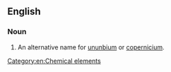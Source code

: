 ==English==

===Noun===
{{en-noun|sg=[[eka]]-[[mercury]]|-}}

#  An alternative name for [[ununbium]] or [[copernicium]].

[[Category:en:Chemical elements]]
